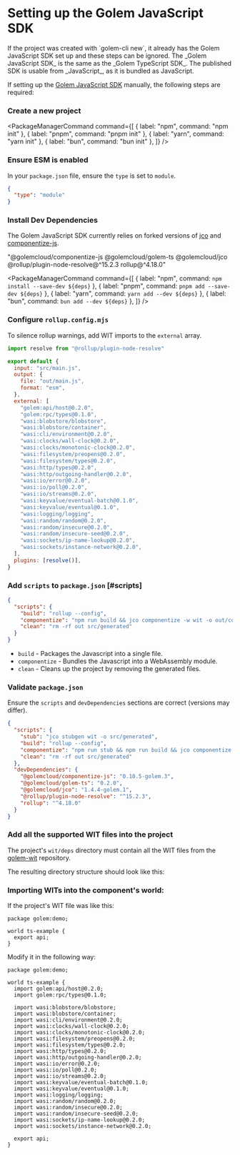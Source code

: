 
# Setting up the Golem JavaScript SDK

<Callout type="warning">
  If the project was created with `golem-cli new`, it already has the Golem JavaScript SDK set up
  and these steps can be ignored.
</Callout>

<Callout type="info">
  The _Golem JavaScript SDK_ is the same as the _Golem TypeScript SDK_. The published SDK is usable
  from _JavaScript_, as it is bundled as JavaScript.
</Callout>

If setting up the [Golem JavaScript SDK](https://github.com/golemcloud/golem-ts) manually, the following steps are required:

<Steps>

### Create a new project

<PackageManagerCommand
  command={[
    { label: "npm", command: "npm init" },
    { label: "pnpm", command: "pnpm init" },
    { label: "yarn", command: "yarn init" },
    { label: "bun", command: "bun init" },
  ]}
/>

### Ensure ESM is enabled

In your `package.json` file, ensure the `type` is set to `module`.

```json filename="package.json" {2} copy
{
  "type": "module"
}
```

### Install Dev Dependencies

The Golem JavaScript SDK currently relies on forked versions of [jco](https://github.com/golemcloud/jco) and [componentize-js](https://github.com/golemcloud/componentize-js).

  "@golemcloud/componentize-js @golemcloud/golem-ts @golemcloud/jco @rollup/plugin-node-resolve@^15.2.3 rollup@^4.18.0"

<PackageManagerCommand
  command={[
    { label: "npm", command: `npm install --save-dev ${deps}` },
    { label: "pnpm", command: `pnpm add --save-dev ${deps}` },
    { label: "yarn", command: `yarn add --dev ${deps}` },
    { label: "bun", command: `bun add --dev ${deps}` },
  ]}
/>

### Configure `rollup.config.mjs`

To silence rollup warnings, add WIT imports to the `external` array.

```js filename="rollup.config.mjs" {10} copy
import resolve from "@rollup/plugin-node-resolve"

export default {
  input: "src/main.js",
  output: {
    file: "out/main.js",
    format: "esm",
  },
  external: [
    "golem:api/host@0.2.0",
    "golem:rpc/types@0.1.0",
    "wasi:blobstore/blobstore",
    "wasi:blobstore/container",
    "wasi:cli/environment@0.2.0",
    "wasi:clocks/wall-clock@0.2.0",
    "wasi:clocks/monotonic-clock@0.2.0",
    "wasi:filesystem/preopens@0.2.0",
    "wasi:filesystem/types@0.2.0",
    "wasi:http/types@0.2.0",
    "wasi:http/outgoing-handler@0.2.0",
    "wasi:io/error@0.2.0",
    "wasi:io/poll@0.2.0",
    "wasi:io/streams@0.2.0",
    "wasi:keyvalue/eventual-batch@0.1.0",
    "wasi:keyvalue/eventual@0.1.0",
    "wasi:logging/logging",
    "wasi:random/random@0.2.0",
    "wasi:random/insecure@0.2.0",
    "wasi:random/insecure-seed@0.2.0",
    "wasi:sockets/ip-name-lookup@0.2.0",
    "wasi:sockets/instance-network@0.2.0",
  ],
  plugins: [resolve()],
}
```

### Add `scripts` to `package.json` [#scripts]

```json filename="package.json" {3-5} copy
{
  "scripts": {
    "build": "rollup --config",
    "componentize": "npm run build && jco componentize -w wit -o out/component_name.wasm out/main.js",
    "clean": "rm -rf out src/generated"
  }
}
```

- `build` - Packages the Javascript into a single file.
- `componentize` - Bundles the Javascript into a WebAssembly module.
- `clean` - Cleans up the project by removing the generated files.

### Validate `package.json`

Ensure the `scripts` and `devDependencies` sections are correct (versions may differ).

```json filename="package.json"
{
  "scripts": {
    "stub": "jco stubgen wit -o src/generated",
    "build": "rollup --config",
    "componentize": "npm run stub && npm run build && jco componentize -w wit -o out/component_name.wasm out/main.js",
    "clean": "rm -rf out src/generated"
  },
  "devDependencies": {
    "@golemcloud/componentize-js": "0.10.5-golem.3",
    "@golemcloud/golem-ts": "0.2.0",
    "@golemcloud/jco": "1.4.4-golem.1",
    "@rollup/plugin-node-resolve": "^15.2.3",
    "rollup": "^4.18.0"
  }
}
```

### Add all the supported WIT files into the project

The project's `wit/deps` directory must contain all the WIT files from the [golem-wit](https://github.com/golemcloud/golem-wit/tree/main/wit/deps) repository.

The resulting directory structure should look like this:

<AllWitDeps />

### Importing WITs into the component's world:

If the project's WIT file was like this:

```wit
package golem:demo;

world ts-example {
  export api;
}
```

Modify it in the following way:

```wit
package golem:demo;

world ts-example {
  import golem:api/host@0.2.0;
  import golem:rpc/types@0.1.0;

  import wasi:blobstore/blobstore;
  import wasi:blobstore/container;
  import wasi:cli/environment@0.2.0;
  import wasi:clocks/wall-clock@0.2.0;
  import wasi:clocks/monotonic-clock@0.2.0;
  import wasi:filesystem/preopens@0.2.0;
  import wasi:filesystem/types@0.2.0;
  import wasi:http/types@0.2.0;
  import wasi:http/outgoing-handler@0.2.0;
  import wasi:io/error@0.2.0;
  import wasi:io/poll@0.2.0;
  import wasi:io/streams@0.2.0;
  import wasi:keyvalue/eventual-batch@0.1.0;
  import wasi:keyvalue/eventual@0.1.0;
  import wasi:logging/logging;
  import wasi:random/random@0.2.0;
  import wasi:random/insecure@0.2.0;
  import wasi:random/insecure-seed@0.2.0;
  import wasi:sockets/ip-name-lookup@0.2.0;
  import wasi:sockets/instance-network@0.2.0;

  export api;
}
```

</Steps>

